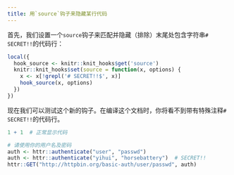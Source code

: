```yaml
---
title: 用`source`钩子来隐藏某行代码
---
```


首先，我们设置一个`source`钩子来匹配并隐藏（排除）末尾处包含字符串`# SECRET!!`的代码行：

```r
local({
  hook_source <- knitr::knit_hooks$get('source')
  knitr::knit_hooks$set(source = function(x, options) {
    x <- x[!grepl('# SECRET!!$', x)]
    hook_source(x, options)
  })
})
```

现在我们可以测试这个新的钩子。在编译这个文档时，你将看不到带有特殊注释`# SECRET!!`的代码行。

```r
1 + 1  # 正常显示代码

# 请使用你的用户名及密码
auth <- httr::authenticate("user", "passwd")
auth <- httr::authenticate("yihui", "horsebattery")  # SECRET!!
httr::GET("http://httpbin.org/basic-auth/user/passwd", auth)
```
